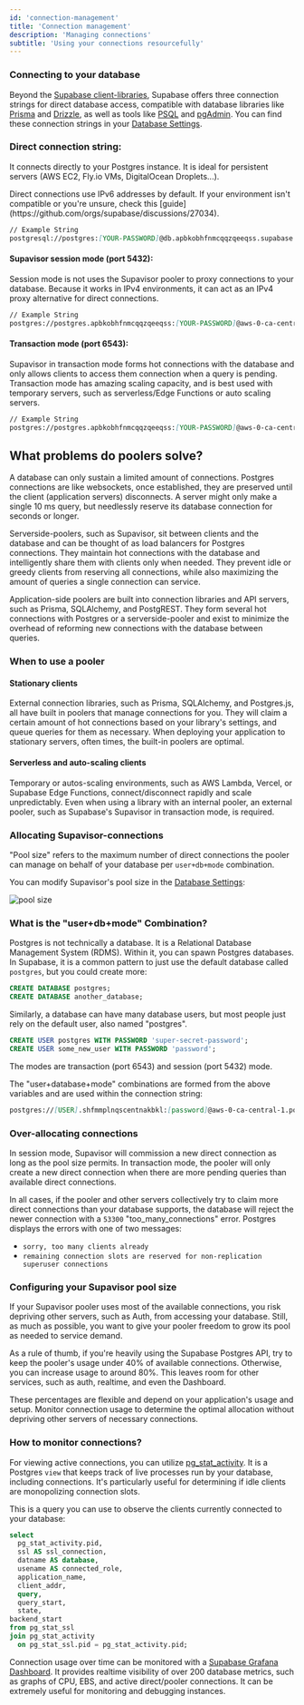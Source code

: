 ```yaml
---
id: 'connection-management'
title: 'Connection management'
description: 'Managing connections'
subtitle: 'Using your connections resourcefully'
---
```


### Connecting to your database

Beyond the [Supabase client-libraries](https://supabase.com/docs/guides/api/rest/client-libs), Supabase offers three connection strings for direct database access, compatible with database libraries like [Prisma](/docs/guides/database/prisma) and [Drizzle](/docs/guides/database/drizzle), as well as tools like [PSQL](/docs/guides/database/psql) and [pgAdmin](/docs/guides/database/pgadmin).
You can find these connection strings in your [Database Settings](https://supabase.com/dashboard/project/_/settings/database).

### Direct connection string:

It connects directly to your Postgres instance. It is ideal for persistent servers (AWS EC2, Fly.io VMs, DigitalOcean Droplets...).

<Admonition type="caution">
  Direct connections use IPv6 addresses by default. If your environment isn't compatible or you're
  unsure, check this [guide](https://github.com/orgs/supabase/discussions/27034).
</Admonition>

```md
// Example String
postgresql://postgres:[YOUR-PASSWORD]@db.apbkobhfnmcqqzqeeqss.supabase.co:5432/postgres
```

#### Supavisor session mode (port 5432):

Session mode is not uses the Supavisor pooler to proxy connections to your database. Because it works in IPv4 environments, it can act as an IPv4 proxy alternative for direct connections.

```md
// Example String
postgres://postgres.apbkobhfnmcqqzqeeqss:[YOUR-PASSWORD]@aws-0-ca-central-1.pooler.supabase.com:5432/postgres
```

#### Transaction mode (port 6543):

Supavisor in transaction mode forms hot connections with the database and only allows clients to access them connection when a query is pending. Transaction mode has amazing scaling capacity, and is best used with temporary servers, such as serverless/Edge Functions or auto scaling servers.

```md
// Example String
postgres://postgres.apbkobhfnmcqqzqeeqss:[YOUR-PASSWORD]@aws-0-ca-central-1.pooler.supabase.com:6543/postgres
```

## What problems do poolers solve?

A database can only sustain a limited amount of connections. Postgres connections are like websockets, once established, they are preserved until the client (application servers) disconnects. A server might only make a single 10 ms query, but needlessly reserve its database connection for seconds or longer.

Serverside-poolers, such as Supavisor, sit between clients and the database and can be thought of as load balancers for Postgres connections. They maintain hot connections with the database and intelligently share them with clients only when needed. They prevent idle or greedy clients from reserving all connections, while also maximizing the amount of queries a single connection can service.

Application-side poolers are built into connection libraries and API servers, such as Prisma, SQLAlchemy, and PostgREST. They form several hot connections with Postgres or a serverside-pooler and exist to minimize the overhead of reforming new connections with the database between queries.

### When to use a pooler

#### Stationary clients

External connection libraries, such as Prisma, SQLAlchemy, and Postgres.js, all have built in poolers that manage connections for you. They will claim a certain amount of hot connections based on your library's settings, and queue queries for them as necessary. When deploying your application to stationary servers, often times, the built-in poolers are optimal.

#### Serverless and auto-scaling clients

Temporary or autos-scaling environments, such as AWS Lambda, Vercel, or Supabase Edge Functions, connect/disconnect rapidly and scale unpredictably. Even when using a library with an internal pooler, an external pooler, such as Supabase's Supavisor in transaction mode, is required.

### Allocating Supavisor-connections

"Pool size" refers to the maximum number of direct connections the pooler can manage on behalf of your database per `user+db+mode` combination.

You can modify Supavisor's pool size in the [Database Settings](https://supabase.com/dashboard/project/_/settings/database):

![pool size](/docs/img/database/pool_size.png)

### What is the "user+db+mode" Combination?

Postgres is not technically a database. It is a Relational Database Management System (RDMS). Within it, you can spawn Postgres databases. In Supabase, it is a common pattern to just use the default database called `postgres`, but you could create more:

```sql
CREATE DATABASE postgres;
CREATE DATABASE another_database;
```

Similarly, a database can have many database users, but most people just rely on the default user, also named "postgres".

```sql
CREATE USER postgres WITH PASSWORD 'super-secret-password';
CREATE USER some_new_user WITH PASSWORD 'password';
```

The modes are transaction (port 6543) and session (port 5432) mode.

The "user+database+mode" combinations are formed from the above variables and are used within the connection string:

```md
postgres://[USER].shfmmplnqscentnakbkl:[password]@aws-0-ca-central-1.pooler.supabase.com:[MODE]/[DATABASE]
```

### Over-allocating connections

In session mode, Supavisor will commission a new direct connection as long as the pool size permits. In transaction mode, the pooler will only create a new direct connection when there are more pending queries than available direct connections.

In all cases, if the pooler and other servers collectively try to claim more direct connections than your database supports, the database will reject the newer connection with a `53300` "too_many_connections" error. Postgres displays the errors with one of two messages:

- `sorry, too many clients already`
- `remaining connection slots are reserved for non-replication superuser connections`

### Configuring your Supavisor pool size

If your Supavisor pooler uses most of the available connections, you risk depriving other servers, such as Auth, from accessing your database. Still, as much as possible, you want to give your pooler freedom to grow its pool as needed to service demand.

As a rule of thumb, if you're heavily using the Supabase Postgres API, try to keep the pooler's usage under 40% of available connections. Otherwise, you can increase usage to around 80%. This leaves room for other services, such as auth, realtime, and even the Dashboard.

These percentages are flexible and depend on your application's usage and setup. Monitor connection usage to determine the optimal allocation without depriving other servers of necessary connections.

### How to monitor connections?

For viewing active connections, you can utilize [pg_stat_activity](https://www.postgresql.org/docs/current/monitoring-stats.html#MONITORING-PG-STAT-ACTIVITY-VIEW). It is a Postgres `view` that keeps track of live processes run by your database, including connections. It's particularly useful for determining if idle clients are monopolizing connection slots.

This is a query you can use to observe the clients currently connected to your database:

```sql
select
  pg_stat_activity.pid,
  ssl AS ssl_connection,
  datname AS database,
  usename AS connected_role,
  application_name,
  client_addr,
  query,
  query_start,
  state,
backend_start
from pg_stat_ssl
join pg_stat_activity
  on pg_stat_ssl.pid = pg_stat_activity.pid;
```

Connection usage over time can be monitored with a [Supabase Grafana Dashboard](/docs/guides/platform/supabase-grafana). It provides realtime visibility of over 200 database metrics, such as graphs of CPU, EBS, and active direct/pooler connections. It can be extremely useful for monitoring and debugging instances.
